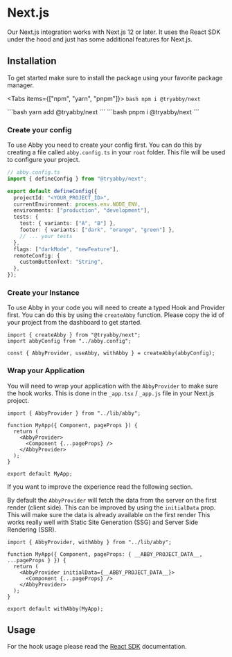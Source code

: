 
# Next.js

Our Next.js integration works with Next.js 12 or later. It uses the React SDK under the hood and just has some additional features for Next.js.

## Installation

To get started make sure to install the package using your favorite package manager.

<Tabs items={["npm", "yarn", "pnpm"]}>
  <Tab>
    ```bash
    npm i @tryabby/next
    ```
    </Tab>

  <Tab>
    ```bash
    yarn add @tryabby/next
    ```
</Tab>
  <Tab>
    ```bash
    pnpm i @tryabby/next 
    ```
    </Tab>
</Tabs>

### Create your config

To use Abby you need to create your config first. You can do this by creating a file called `abby.config.ts` in your `root` folder. This file will be used to configure your project.

```ts
// abby.config.ts
import { defineConfig } from "@tryabby/next";

export default defineConfig({
  projectId: "<YOUR_PROJECT_ID>",
  currentEnvironment: process.env.NODE_ENV,
  environments: ["production", "development"],
  tests: {
    test: { variants: ["A", "B"] },
    footer: { variants: ["dark", "orange", "green"] },
    // ... your tests
  },
  flags: ["darkMode", "newFeature"],
  remoteConfig: {
    customButtonText: "String",
  },
});
```

### Create your Instance

To use Abby in your code you will need to create a typed Hook and Provider first. You can do this by using the `createAbby` function.
Please copy the id of your project from the dashboard to get started.

```tsx
import { createAbby } from "@tryabby/next";
import abbyConfig from "../abby.config";

const { AbbyProvider, useAbby, withAbby } = createAbby(abbyConfig);
```

### Wrap your Application

You will need to wrap your application with the `AbbyProvider` to make sure the hook works.
This is done in the `_app.tsx` / `_app.js` file in your Next.js project.

```tsx
import { AbbyProvider } from "../lib/abby";

function MyApp({ Component, pageProps }) {
  return (
    <AbbyProvider>
      <Component {...pageProps} />
    </AbbyProvider>
  );
}

export default MyApp;
```

<Callout type="info" emoji="💡">
  If you want to improve the experience read the following section.
</Callout>

By default the `AbbyProvider` will fetch the data from the server on the first render (client side). This can be improved by using the `initialData` prop. This will make sure the data is already available on the first render
This works really well with Static Site Generation (SSG) and Server Side Rendering (SSR).

```tsx /withAbby(MyApp)/
import { AbbyProvider, withAbby } from "../lib/abby";

function MyApp({ Component, pageProps: { __ABBY_PROJECT_DATA__, ...pageProps } }) {
  return (
    <AbbyProvider initialData={__ABBY_PROJECT_DATA__}>
      <Component {...pageProps} />
    </AbbyProvider>
  );
}

export default withAbby(MyApp);
```

## Usage

For the hook usage please read the [React SDK](/integrations/react#usage) documentation.
